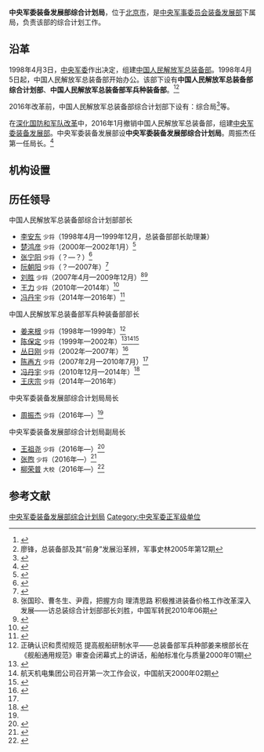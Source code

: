 {{Infobox PRCG
|color = darkgreen
|机构名称 = 中央军委装备发展部综合计划局
|上级机构 = [[中央军事委员会装备发展部|中央军事委员会装备发展部]]
|机构类型 = 中央军委装备发展部下属局
|军事级别 = 正军级|nocat
|标志1 = China Emblem PLA.svg
|标志1说明 = [[中国人民解放军军徽|中国人民解放军军徽]]
|职位1 = 局长
|人员1 = [[周振杰|周振杰]]
|衔级1 = [[中国人民解放军少将|少将]]
|职位2 = 
|人员2 =
|职位3 =
|人员3 =
|职位4 =
|人员4 =
|地址1 = [[北京市|北京市]]
|成立时间 = 2016年
|a=
|b=
|c=
|d=
|E=
|e=
}}

'''中央军委装备发展部综合计划局'''，位于[[北京市|北京市]]，是[[中央军事委员会装备发展部|中央军事委员会装备发展部]]下属局，负责该部的综合计划工作。

==沿革==
1998年4月3日，[[中央军事委员会|中央军委]]作出决定，组建[[中国人民解放军总装备部|中国人民解放军总装备部]]。1998年4月5日起，中国人民解放军总装备部开始办公。该部下设有'''中国人民解放军总装备部综合计划部'''、'''中国人民解放军总装备部军兵种装备部'''。<ref>{{Cite web|title=军委机关调整改革历史回顾|url=http://www.huaxia.com/thjq/jsxw/dl/2016/01/4689250_3.html|accessdate=2019-09-07|date=2016-01-12|publisher=华夏经纬网|archiveurl=https://web.archive.org/web/20190502154920/http://www.huaxia.com/thjq/jsxw/dl/2016/01/4689250_3.html|archivedate=2019-05-02|dead-url=yes}}</ref><ref name=liao>廖锋，总装备部及其“前身”发展沿革辨，军事史林2005年第12期</ref>

2016年改革前，中国人民解放军总装备部综合计划部下设有：综合局<ref>{{Cite web|title=总装综合计划部综合局副局长林柏上校回答记者提问|url=http://www.gov.cn/wszb/zhibo528/content_2195523.htm|accessdate=2019-09-07|work=中国政府网|archivedate=2019-05-11|archiveurl=https://web.archive.org/web/20190511082824/http://www.gov.cn/wszb/zhibo528/content_2195523.htm|dead-url=no}}</ref>等。

在[[深化国防和军队改革|深化国防和军队改革]]中，2016年1月撤销中国人民解放军总装备部，组建[[中央军事委员会装备发展部|中央军委装备发展部]]。中央军委装备发展部设'''中央军委装备发展部综合计划局'''。周振杰任第一任局长。<ref>{{Cite web|title=军委装备发展部领导层公开 王力履新|url=http://mt.sohu.com/20160323/n441626041.shtml|accessdate=2019-09-07|date=2016-03-23|publisher=搜狐|archiveurl=https://web.archive.org/web/20160919025231/http://mt.sohu.com/20160323/n441626041.shtml|archivedate=2016-09-19|dead-url=yes}}</ref>

==机构设置==

==历任领导==
;中国人民解放军总装备部综合计划部部长
*[[李安东_(上将)|李安东]] <small>少将</small>（1998年4月—1999年12月，总装备部部长助理兼）
*[[楚鸿彦|楚鸿彦]] <small>少将</small>（2000年—2002年1月）<ref>{{Cite web|title=中国军方高层全面调整迎十六大|url=http://military.china.com/zh_cn/important/64/20020306/10220144.html|accessdate=2016-09-16|date=2002-03-06|publisher=中华网|archiveurl=https://web.archive.org/web/20170807235344/http://military.china.com/zh_cn/important/64/20020306/10220144.html|archivedate=2017-08-07|dead-url=yes}}</ref>
*[[张宁阳|张宁阳]] <small>少将</small>（？—？）<ref>{{Cite web|title=张震治家严格 四个儿子一个女婿都是少将以上军衔|url=http://wenshi.dzwww.com/zhongbangtoutiao/201509/t20150907_13027344.html|accessdate=2019-09-21|date=2015-09-07|publisher=大众网|archiveurl=https://web.archive.org/web/20160919185038/http://wenshi.dzwww.com/zhongbangtoutiao/201509/t20150907_13027344.html|archivedate=2016-09-19|dead-url=yes}}</ref>
*[[阮朝阳|阮朝阳]] <small>少将</small>（？—2007年）<ref>{{Cite web|title=访阮英平烈士之子阮朝阳|url=http://www.ndwww.cn/news/wy/whmd/200812/44898.html|accessdate=2019-09-21|date=2008-12-03|publisher=宁德网|archiveurl=https://web.archive.org/web/20161130132215/http://www.ndwww.cn/news/wy/whmd/200812/44898.html|archivedate=2016-11-30|dead-url=yes}}</ref>
*[[刘胜|刘胜]] <small>少将</small>（2007年4月—2009年12月）<ref>张国珍、曹冬生、尹霞，把握方向 理清思路 积极推进装备价格工作改革深入发展——访总装综合计划部部长刘胜，中国军转民2010年06期</ref><ref>{{Cite web|title=张春贤周强在长沙会见解放军总装备部部长陈炳德|url=http://www.gov.cn/gzdt/2007-04/10/content_577132.htm|accessdate=2019-09-07|date=2007-04-10|publisher=中国政府网|archivedate=2019-05-11|archiveurl=https://web.archive.org/web/20190511145821/http://www.gov.cn/gzdt/2007-04/10/content_577132.htm|dead-url=no}}</ref>
*[[王力_(中将)|王力]] <small>少将</small>（2010年—2014年）<ref>{{Cite web|title=解放军代表团举行第二次全体会议|url=http://www.81.cn/jwzb/2014-03/10/content_5804311.htm|accessdate=2019-09-07|date=2014-03-10|publisher=中国军网|archivedate=2016-11-30|archiveurl=https://web.archive.org/web/20161130133513/http://www.81.cn/jwzb/2014-03/10/content_5804311.htm|dead-url=no}}</ref>
*[[冯丹宇|冯丹宇]] <small>少将</small>（2014年—2016年）<ref name="fdy">{{Cite web|title=冯玉祥之孙冯丹宇任总装综合计划部部长|url=http://history.sohu.com/20141205/n406674868.shtml|accessdate=2019-09-07|date=2014-12-05|publisher=搜狐|archivedate=2019-05-11|archiveurl=https://web.archive.org/web/20190511021102/http://history.sohu.com/20141205/n406674868.shtml|dead-url=no}}</ref>

;中国人民解放军总装备部军兵种装备部部长
*[[姜来根|姜来根]] <small>少将</small>（1998年—1999年）<ref>正确认识和贯彻规范 提高舰船研制水平——总装备部军兵种部姜来根部长在《舰船通用规范》审查会闭幕式上的讲话，船舶标准化与质量2000年01期</ref>
*[[陈保定|陈保定]] <small>少将</small>（1999年—2002年）<ref>{{Cite web|title=泉州泉港区北京经济与文化促进会成立庆典圆满落幕|url=http://politics.rmlt.com.cn/2014/1022/333336.shtml|accessdate=2019-09-21|date=2014-10-22|publisher=人民论坛网|archiveurl=https://web.archive.org/web/20161022102957/http://politics.rmlt.com.cn/2014/1022/333336.shtml|archivedate=2016-10-22|dead-url=yes}}</ref><ref>航天机电集团公司召开第一次工作会议，中国航天2000年02期</ref><ref>{{Cite web|title=惠安籍将军获特等奖短信报喜奖金捐母校|url=http://ent.163.com/08/0110/08/41R6C0QK00032DGD.html|accessdate=2019-09-21|date=2008-01-10|publisher=网易|archiveurl=https://web.archive.org/web/20161022024946/http://ent.163.com/08/0110/08/41R6C0QK00032DGD.html|archivedate=2016-10-22|dead-url=yes}}</ref>
*[[丛日刚|丛日刚]] <small>少将</small>（2002年—2007年）<ref>{{Cite web|title=国内最大造船基地在 沪开工 吴邦国、黄菊祝贺陈良宇出席典礼|url=http://news.eastday.com/eastday/shnews/node42337/node42416/node65370/userobject1ai1153910.html|accessdate=2019-09-07|date=2005-06-04|publisher=东方网|archivedate=2016-10-22|archiveurl=https://web.archive.org/web/20161022084834/http://news.eastday.com/eastday/shnews/node42337/node42416/node65370/userobject1ai1153910.html|dead-url=no}}</ref>
*[[陈再方|陈再方]] <small>少将</small>（2007年2月—2010年7月）<ref name=fdy/>
*[[冯丹宇|冯丹宇]] <small>少将</small>（2010年12月—2014年）<ref>{{Cite web|title=冯丹宇任军委装备发展部副部长 系冯玉祥之孙|url=http://news.163.com/16/0724/14/BSODJG2E0001124J.html|accessdate=2019-09-07|date=2016-07-24|publisher=网易|archivedate=2019-05-11|archiveurl=https://web.archive.org/web/20190511213617/http://news.163.com/16/0724/14/BSODJG2E0001124J.html|dead-url=no}}</ref>
*[[王庆宗|王庆宗]] <small>少将</small>（2014年—2016年）

{{col-begin}}
{{col-2}}
;中央军委装备发展部综合计划局局长
*[[周振杰|周振杰]] <small>少将</small>（2016年—）<ref name=shiyi/>

{{col-2}}
;中央军委装备发展部综合计划局副局长
*[[王祖尧|王祖尧]] <small>少将</small>（2016年—）<ref name=shiyi>{{Cite web|url=http://www.aqsiq.gov.cn/xxgk_13386/tzdt/gzdt/201606/t20160627_468940.htm|title=计量司与军委装备发展部综合计划局协商计量军民融合事宜|date=2016-06-27|publisher=国家质量监督检验检疫总局|accessdate=2017-08-07|archiveurl=https://web.archive.org/web/20170807234234/http://www.aqsiq.gov.cn/xxgk_13386/tzdt/gzdt/201606/t20160627_468940.htm|archivedate=2017-08-07|dead-url=yes}}</ref>
*[[张煦_(少将)|张煦]] <small>少将</small>（2016年—）<ref>{{Cite web|url=http://www.csic.com.cn/zgxwzx/csic_jtxw/314417.htm|title=强化看齐意识，践行发展理念，奋力实现“十三五”良好开局––中船重工2016年度工作会议隆重召开|date=2016-01-20|publisher=中国船舶重工集团公司|accessdate=2017-08-07|archiveurl=https://web.archive.org/web/20170808001431/http://www.csic.com.cn/zgxwzx/csic_jtxw/314417.htm|archivedate=2017-08-08|dead-url=yes}}</ref>
*[[柳荣普|柳荣普]] <small>大校</small>（2016年—）<ref>{{Cite web|url=http://www.ipph.cn/news/companynews/201705/t20170503_202177.htm|title=诸敏刚董事长会见军委装备发展部综合计划局副局长柳荣普一行|date=2017-05-03|publisher=知识产权出版社有限责任公司|accessdate=2017-08-07|archivedate=2017-08-07|archiveurl=https://web.archive.org/web/20170807233512/http://www.ipph.cn/news/companynews/201705/t20170503_202177.htm|dead-url=no}}</ref>

{{col-end}}

==参考文献==
{{reflist}}

{{中央军委|属}}
[[Category:中央军委装备发展部综合计划局|]]
[[Category:中央军委正军级单位|Category:中央军委正军级单位]]